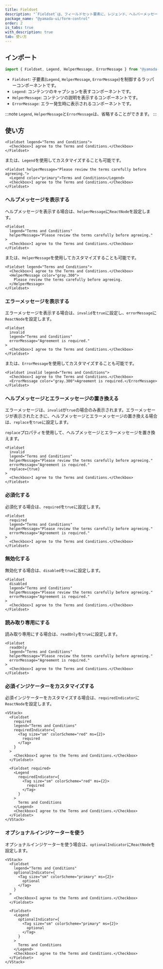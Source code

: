 ```yaml
---
title: Fieldset
description: "`Fieldset`は、フィールドセット要素に、レジェンド、ヘルパーメッセージ、エラーメッセージなどをグループ化するために使用されるコンポーネントです。"
package_name: "@yamada-ui/form-control"
order: 2
is_tabs: true
with_description: true
tab: 使い方
---
```


## インポート

```ts
import { Fieldset, Legend, HelperMessage, ErrorMessage } from "@yamada-ui/react"
```

- `Fieldset`: 子要素(`Legend`, `HelperMessage`, `ErrorMessage`)を制御するラッパーコンポーネントです。
- `Legend`: コンテンツのキャプションを表すコンポーネントです。
- `HelperMessage`: コンテンツの説明を表示するコンポーネントです。
- `ErrorMessage`: エラー発生時に表示されるコンポーネントです。

:::note
`Legend`, `HelperMessage`と`ErrorMessage`は、省略することができます。
:::

## 使い方

```tsx
<Fieldset legend="Terms and Conditions">
  <Checkbox>I agree to the Terms and Conditions.</Checkbox>
</Fieldset>
```

または、`Legend`を使用してカスタマイズすることも可能です。

```tsx
<Fieldset helperMessage="Please review the terms carefully before agreeing.">
  <Legend color="primary">Terms and Conditions</Legend>
  <Checkbox>I agree to the Terms and Conditions.</Checkbox>
</Fieldset>
```

### ヘルプメッセージを表示する

ヘルプメッセージを表示する場合は、`helperMessage`に`ReactNode`を設定します。

```tsx
<Fieldset
  legend="Terms and Conditions"
  helperMessage="Please review the terms carefully before agreeing."
>
  <Checkbox>I agree to the Terms and Conditions.</Checkbox>
</Fieldset>
```

または、`HelperMessage`を使用してカスタマイズすることも可能です。

```tsx
<Fieldset legend="Terms and Conditions">
  <Checkbox>I agree to the Terms and Conditions.</Checkbox>
  <HelperMessage color="gray.300">
    Please review the terms carefully before agreeing.
  </HelperMessage>
</Fieldset>
```

### エラーメッセージを表示する

エラーメッセージを表示する場合は、`invalid`を`true`に設定し、`errorMessage`に`ReactNode`を設定します。

```tsx
<Fieldset
  invalid
  legend="Terms and Conditions"
  errorMessage="Agreement is required."
>
  <Checkbox>I agree to the Terms and Conditions.</Checkbox>
</Fieldset>
```

または、`ErrorMessage`を使用してカスタマイズすることも可能です。

```tsx
<Fieldset invalid legend="Terms and Conditions">
  <Checkbox>I agree to the Terms and Conditions.</Checkbox>
  <ErrorMessage color="gray.300">Agreement is required.</ErrorMessage>
</Fieldset>
```

### ヘルプメッセージとエラーメッセージの置き換える

エラーメッセージは、`invalid`が`true`の場合のみ表示されます。エラーメッセージが表示されたときに、ヘルプメッセージとエラーメッセージの置き換える場合は、`replace`を`true`に設定します。

`replace`プロパティを使用して、ヘルプメッセージとエラーメッセージを置き換えます。

```tsx
<Fieldset
  invalid
  legend="Terms and Conditions"
  helperMessage="Please review the terms carefully before agreeing."
  errorMessage="Agreement is required."
  replace={true}
>
  <Checkbox>I agree to the Terms and Conditions.</Checkbox>
</Fieldset>
```

### 必須化する

必須化する場合は、`required`を`true`に設定します。

```tsx
<Fieldset
  required
  legend="Terms and Conditions"
  helperMessage="Please review the terms carefully before agreeing."
  errorMessage="Agreement is required."
>
  <Checkbox>I agree to the Terms and Conditions.</Checkbox>
</Fieldset>
```

### 無効化する

無効化する場合は、`disabled`を`true`に設定します。

```tsx
<Fieldset
  disabled
  legend="Terms and Conditions"
  helperMessage="Please review the terms carefully before agreeing."
  errorMessage="Agreement is required."
>
  <Checkbox>I agree to the Terms and Conditions.</Checkbox>
</Fieldset>
```

### 読み取り専用にする

読み取り専用にする場合は、`readOnly`を`true`に設定します。

```tsx
<Fieldset
  readOnly
  legend="Terms and Conditions"
  helperMessage="Please review the terms carefully before agreeing."
  errorMessage="Agreement is required."
>
  <Checkbox>I agree to the Terms and Conditions.</Checkbox>
</Fieldset>
```

### 必須インジケーターをカスタマイズする

必須インジケーターをカスタマイズする場合は、`requiredIndicator`に`ReactNode`を設定します。

```tsx
<VStack>
  <Fieldset
    required
    legend="Terms and Conditions"
    requiredIndicator={
      <Tag size="sm" colorScheme="red" ms={2}>
        required
      </Tag>
    }
  >
    <Checkbox>I agree to the Terms and Conditions.</Checkbox>
  </Fieldset>

  <Fieldset required>
    <Legend
      requiredIndicator={
        <Tag size="sm" colorScheme="red" ms={2}>
          required
        </Tag>
      }
    >
      Terms and Conditions
    </Legend>
    <Checkbox>I agree to the Terms and Conditions.</Checkbox>
  </Fieldset>
</VStack>
```

### オプショナルインジケーターを使う

オプショナルインジケーターを使う場合は、`optionalIndicator`に`ReactNode`を設定します。

```tsx
<VStack>
  <Fieldset
    legend="Terms and Conditions"
    optionalIndicator={
      <Tag size="sm" colorScheme="primary" ms={2}>
        optional
      </Tag>
    }
  >
    <Checkbox>I agree to the Terms and Conditions.</Checkbox>
  </Fieldset>

  <Fieldset>
    <Legend
      optionalIndicator={
        <Tag size="sm" colorScheme="primary" ms={2}>
          optional
        </Tag>
      }
    >
      Terms and Conditions
    </Legend>
    <Checkbox>I agree to the Terms and Conditions.</Checkbox>
  </Fieldset>
</VStack>
```
